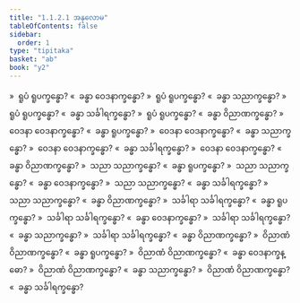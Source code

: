 ```yaml
---
title: "1.1.2.1 အနုလောမ"
tableOfContents: false
sidebar:
  order: 1
type: "tipitaka"
basket: "ab"
book: "y2"
---
```



<DynamicBreadcrumb />

<Division number="4" book="y2" e="ch" v="33" p="18">

<Paragraph number="23" book="y2">
»  ရူပံ ရူပက္ခန္ဓော?
</Paragraph>

<Paragraph number="24" book="y2">
«  ခန္ဓာ ဝေဒနာက္ခန္ဓော?
</Paragraph>

<Paragraph number="25" book="y2">
»  ရူပံ ရူပက္ခန္ဓော?
</Paragraph>

<Paragraph number="26" book="y2">
«  ခန္ဓာ သညာက္ခန္ဓော?
</Paragraph>

<Paragraph number="27" book="y2">
»  ရူပံ ရူပက္ခန္ဓော?
</Paragraph>

<Paragraph number="28" book="y2">
«  ခန္ဓာ သင်္ခါရက္ခန္ဓော?
</Paragraph>

<Paragraph number="29" book="y2">
»  ရူပံ ရူပက္ခန္ဓော?
</Paragraph>

<Paragraph number="30" book="y2">
«  ခန္ဓာ ဝိညာဏက္ခန္ဓော?
</Paragraph>

</Division>
<Division number="5" book="y2" e="ch" v="33" p="18">

<Paragraph number="31" book="y2">
»  ဝေဒနာ ဝေဒနာက္ခန္ဓော?
</Paragraph>

<Paragraph number="32" book="y2">
«  ခန္ဓာ ရူပက္ခန္ဓော?
</Paragraph>

<Paragraph number="33" book="y2">
»  ဝေဒနာ ဝေဒနာက္ခန္ဓော?
</Paragraph>

<Paragraph number="34" book="y2">
«  ခန္ဓာ သညာက္ခန္ဓော?
</Paragraph>

<Paragraph number="35" book="y2">
»  ဝေဒနာ ဝေဒနာက္ခန္ဓော?
</Paragraph>

<Paragraph number="36" book="y2">
«  ခန္ဓာ သင်္ခါရက္ခန္ဓော?
</Paragraph>

<Paragraph number="37" book="y2">
»  ဝေဒနာ ဝေဒနာက္ခန္ဓော?
</Paragraph>

<Paragraph number="38" book="y2">
«  ခန္ဓာ ဝိညာဏက္ခန္ဓော?
</Paragraph>

</Division>
<Division number="6" book="y2" e="ch" v="33" p="18">

<Paragraph number="39" book="y2">
»  သညာ သညာက္ခန္ဓော?
</Paragraph>

<Paragraph number="40" book="y2">
«  ခန္ဓာ ရူပက္ခန္ဓော?
</Paragraph>

<Paragraph number="41" book="y2">
»  သညာ သညာက္ခန္ဓော?
</Paragraph>

<Paragraph number="42" book="y2">
«  ခန္ဓာ ဝေဒနာက္ခန္ဓော?
</Paragraph>

<Paragraph number="43" book="y2">
»  သညာ သညာက္ခန္ဓော?
</Paragraph>

<Paragraph number="44" book="y2">
«  ခန္ဓာ သင်္ခါရက္ခန္ဓော?
</Paragraph>

<Paragraph number="45" book="y2">
»  သညာ သညာက္ခန္ဓော?
</Paragraph>

<Paragraph number="46" book="y2">
«  ခန္ဓာ ဝိညာဏက္ခန္ဓော?
</Paragraph>

</Division>
<Division number="7" book="y2" e="ch" v="33" p="18">

<Paragraph number="47" book="y2">
»  သင်္ခါရာ သင်္ခါရက္ခန္ဓော?
</Paragraph>

<Paragraph number="48" book="y2">
«  ခန္ဓာ ရူပက္ခန္ဓော?
</Paragraph>

<Paragraph number="49" book="y2">
»  သင်္ခါရာ သင်္ခါရက္ခန္ဓော?
</Paragraph>

<Paragraph number="50" book="y2">
«  ခန္ဓာ ဝေဒနာက္ခန္ဓော?
</Paragraph>

<Paragraph number="51" book="y2">
»  သင်္ခါရာ သင်္ခါရက္ခန္ဓော?
</Paragraph>

<Paragraph number="52" book="y2">
«  ခန္ဓာ သညာက္ခန္ဓော?
</Paragraph>

<Paragraph number="53" book="y2">
»  သင်္ခါရာ သင်္ခါရက္ခန္ဓော?
</Paragraph>

<Paragraph number="54" book="y2">
«  ခန္ဓာ ဝိညာဏက္ခန္ဓော?
</Paragraph>

</Division>
<Division number="8" book="y2" e="ch" v="33" p="18">

<Paragraph number="55" book="y2">
»  ဝိညာဏံ ဝိညာဏက္ခန္ဓော?
</Paragraph>

<Paragraph number="56" book="y2">
«  ခန္ဓာ ရူပက္ခန္ဓော?
</Paragraph>

<Paragraph number="57" book="y2">
»  ဝိညာဏံ ဝိညာဏက္ခန္ဓော?
</Paragraph>

<Paragraph number="58" book="y2">
«  ခန္ဓာ ဝေဒနာက္ခန္ဓော?
</Paragraph>

<Paragraph number="59" book="y2">
»  ဝိညာဏံ ဝိညာဏက္ခန္ဓော?
</Paragraph>

<Paragraph number="60" book="y2">
«  ခန္ဓာ သညာက္ခန္ဓော?
</Paragraph>

<Paragraph number="61" book="y2">
»  ဝိညာဏံ ဝိညာဏက္ခန္ဓော?
</Paragraph>

<Paragraph number="62" book="y2">
«  ခန္ဓာ သင်္ခါရက္ခန္ဓော?
</Paragraph>
</Division>